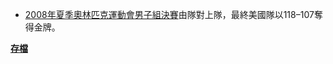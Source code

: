 *[[2008年夏季奧林匹克運動會|2008年夏季奧林匹克運動會]][[2008年夏季奧林匹克運動會男子籃球賽#.E5.86.B3.E8.B3.BD|男子組決賽]]由{{flagIOC|USA|2008年夏季}}隊對上{{flagIOC|ESP|2008年夏季}}隊，最終美國隊以118–107奪得金牌。

'''[[Portal:棒球/棒球新聞/存檔|存檔]]'''